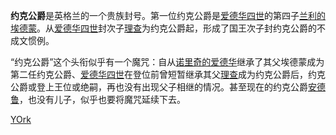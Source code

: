'''约克公爵'''是英格兰的一个贵族封号。第一位约克公爵是[[爱德华三世_(英格兰)|爱德华四世]]的第四子[[兰利的埃德蒙|兰利的埃德蒙]]。从[[爱德华四世_(英格兰)|爱德华四世]]封次子[[什鲁斯伯里的理查，第一代约克公爵|理查]]为约克公爵起，形成了国王次子封约克公爵的不成文惯例。

“约克公爵”这个头衔似乎有一个魔咒：自从[[诺里奇的爱德华|诺里奇的爱德华]]继承了其父埃德蒙成为第二任约克公爵、[[爱德华四世_(英格兰)|爱德华四世]]在登位前曾短暂继承其父[[理查·金雀花，第三代约克公爵|理查]]成为约克公爵后，约克公爵或登上王位或绝嗣，再也没有出现父子相继的情况。甚至现在的约克公爵[[安德鲁王子_(约克公爵)|安德鲁]]，也没有儿子，似乎也要将魔咒延续下去。
{{Commonscat|Dukes of York}}

[[Category:英格蘭公爵|YOrk]]